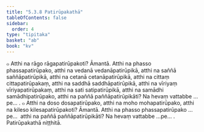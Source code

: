 ```yaml
---
title: "5.3.8 Patirūpakathā"
tableOfContents: false
sidebar:
  order: 4
type: "tipitaka"
basket: "ab"
book: "kv"
---
```



<DynamicBreadcrumb />

<Division number="915" book="kv">

<Paragraph number="2789" book="kv">
๐ Atthi na rāgo rāgapatirūpakoti? Āmantā. Atthi na phasso phassapatirūpako, atthi na vedanā vedanāpatirūpikā, atthi na saññā saññāpatirūpikā, atthi na cetanā cetanāpatirūpikā, atthi na cittaṃ cittapatirūpakaṃ, atthi na saddhā saddhāpatirūpikā, atthi na vīriyaṃ vīriyapatirūpakaṃ, atthi na sati satipatirūpikā, atthi na samādhi samādhipatirūpako, atthi na paññā paññāpatirūpikāti? Na hevaṃ vattabbe …pe… .
</Paragraph>

</Division>
<Division number="916" book="kv">

<Paragraph number="2790" book="kv">
๐ Atthi na doso dosapatirūpako, atthi na moho mohapatirūpako, atthi na kileso kilesapatirūpakoti? Āmantā. Atthi na phasso phassapatirūpako …pe…  atthi na paññā paññāpatirūpikāti? Na hevaṃ vattabbe …pe… .

</Paragraph>
</Division>

<Paragraph number="2791" type="center" book="kv">
Patirūpakathā niṭṭhitā.
</Paragraph>
